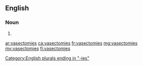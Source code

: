 ==English==

===Noun===
{{head|en|noun plural form}}

# {{plural of|vasectomy|lang=en}}

[[Category:English plurals ending in "-ies"]]

[[ar:vasectomies]]
[[ca:vasectomies]]
[[fr:vasectomies]]
[[mg:vasectomies]]
[[my:vasectomies]]
[[fi:vasectomies]]